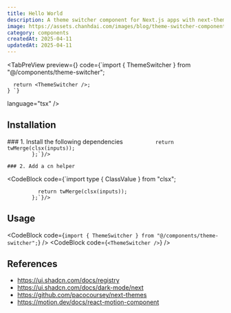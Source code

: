 ```yaml
---
title: Hello World
description: A theme switcher component for Next.js apps with next-themes and Tailwind CSS, supporting system, light, and dark modes.
image: https://assets.chanhdai.com/images/blog/theme-switcher-component.webp
category: components
createdAt: 2025-04-11
updatedAt: 2025-04-11
---
```


<TabPreView
  preview={<Hello />}
  code={`import { ThemeSwitcher } from "@/components/theme-switcher";

      return <ThemeSwitcher />;
    } `}
language="tsx"
/>

## Installation

<TabGroup>
  <TabPanel value="preview">
      <TabInstall
        pnpmCode="pnpm install next-themes lucide-react motion clsx tailwind-merge"
        yarnCode="yarn install next-themes lucide-react motion clsx tailwind-merge"
        npmCode="npm install next-themes lucide-react motion clsx tailwind-merge"
        bunCode="bun install next-themes lucide-react motion clsx tailwind-merge"
        language="bash"
      />
  </TabPanel>

  <TabPanel value="code">
    ### 1. Install the following dependencies 
    <CodeBlock code={`import type { ClassValue } from "clsx";


              return twMerge(clsx(inputs));
            };`}/>

    ### 2. Add a cn helper
   <CodeBlock code={`import type { ClassValue } from "clsx";


              return twMerge(clsx(inputs));
            };`}/>
  </TabPanel>
</TabGroup>

## Usage

<CodeBlock
  code={`import { ThemeSwitcher } from "@/components/theme-switcher";`}
/>
<CodeBlock code={`<ThemeSwitcher />`} />

## References

- https://ui.shadcn.com/docs/registry
- https://ui.shadcn.com/docs/dark-mode/next
- https://github.com/pacocoursey/next-themes
- https://motion.dev/docs/react-motion-component

